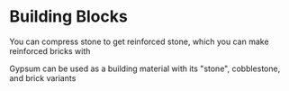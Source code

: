 # Building Blocks
You can compress stone to get reinforced stone, which you can make reinforced bricks with

Gypsum can be used as a building material with its "stone", cobblestone, and brick variants
